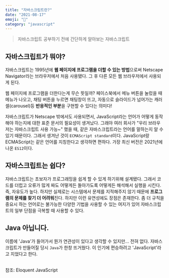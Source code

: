 ```yaml
---
title: "자바스크립트란?"
date: "2021-08-17"
emoji: "🤨"
category: "javascript"
---
```

> 자바스크립트 공부하기 전에 간단하게 알아보는 자바스크립트

## 자바스크립트가 뭐야?
자바스크립트는 1995년에 **웹 페이지에 프로그램을 더할 수 있는 방법**으로써 Netscape Navigator라는 브라우저에서 처음 사용됐다. 그 후 다른 모든 웹 브라우저에서 사용되게 된다.

웹 페이지에 프로그램을 더한다는게 무슨 뜻일까? 페이스북에서 메뉴 버튼을 눌렀을 때 메뉴가 나오고, 채팅 버튼을 누르면 채팅창이 뜨고, 자동으로 슬라이드가 넘어가는 캐러셀(carousel)등 **반응적인 부분**을 구현할 수 있다는 의미다!

자바스크립트가 Netscape 밖에서도 사용되면서, JavaScript라는 언어가 어떻게 동작해야 하는지에 대한 표준 문서의 필요성이 생겨났다. 그래야 여러 회사가 "우리 브라우저는 자바스크립트 사용 가능~" 했을 때, 같은 자바스크립트라는 언어를 말하는지 알 수 있기 때문이다.
그래서 생겨난 것이 `ECMAScript standard`이다. JavaScript랑 ECMAScript는 같은 언어를 지칭한다고 생각하면 편하다. 가장 최신 버전은 2021년에 나온 `ES12`이다.

## 자바스크립트는 쉽다?
자바스크립트는 초보자가 프로그래밍을 쉽게 할 수 있게 하기위해 설계됐다. 그래서 코드를 더럽고 오류가 많게 짜도 어떻게든 돌아가도록 어떻게든 해석해서 실행을 시킨다. 즉, 자유도가 높다.
하지만 실제로는 시스템에서 문제를 지적해주지 않기 때문에 **프로그램의 문제를 찾기 더 어려워**진다. 하지만 이런 유연성에도 장점은 존재한다. 좀 더 규칙을 중요시 하는 언어로는 불가능한 다양한 기법을 사용할 수 있는 여지가 있어 자바스크립트의 일부 단점을 극복할 때 사용할 수 있다.

## Java 아닙니다.
이름에 'Java'가 들어가서 뭔가 연관성이 있다고 생각할 수 있지만... 전혀 없다. 자바스크립트가 만들어질 당시 `Java`가 한창 뜨거웠다. 이 인기에 편승하려고 'JavaScript'라고 지었다고 한다.

<br />
참조:  
Eloquent JavaScript
